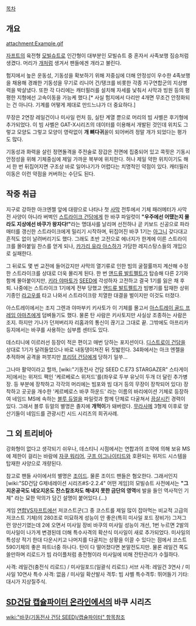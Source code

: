 [[목차]]
== 개요 ==

attachment:Example.gif

[[자프트]]의 육전형 [[모빌슈트]]로 인간형이 대부분인 모빌슈트 중 혼자서 사족보행 짐승처럼 생겼다. 머리가 [[개]]처럼 생겨서 팬들에겐 개라고 불린다.

험지에서 높은 운동성, 기동성을 확보하기 위해 저중심에 더해 안정성이 우수한 4족보행을 채용해 경쾌한 기동성을 무기로 리니어 건/탱크를 비롯한 각종 지구연합군의 지상병력을 박살냈다. 또한 각 다리에는 캐터필러를 설치해 자세를 낯춰서 사막과 빙원 등의 평평한 지형에선 고속이동을 가능케 했다.[* 사실 험지에서 다리만 4개면 무조건 안정화되는 건 아니다. 기계를 어떻게 제대로 만드느냐가 더 중요하다.]

무장은 2연장 레일건이나 미사일 런처 등, 실탄 계열 뿐으로 머리의 빔 사벨은 후기형에 추가되었다. 이 빔 사벨은 GAT-X시리즈의 데이터를 이용해서 개발된 것인데 위치도 그렇고 모양도 그렇고 모양이 영락없이 '''개 뼈다귀'''꼴이 되어버려 정말 개가 되었다는 평가도 많다.

기동성과 화력을 살린 정면돌격을 주전술로 장갑은 전면에 집중되어 있고 콕핏은 기동시 안정성을 위해 기체중심에 제일 가까운 복부에 위치한다. 허나 제일 약한 위치이기도 해서 한 번 뒤집어지면 구조상 바로 일어나기가 어렵다는 치명적인 약점이 있다. 캐터필러 이동은 이런 약점을 커버하는 수단도 된다.

== 작중 취급 ==
지구로 강하한 아크엔젤 앞에 대량으로 나타나 첫 [[사막]] 전투에서 기체 패러메터가 사막전 사양이 아니라 버벅인 [[스트라이크 건담]]에게 한 바쿠 파일럿이 '''"우주에선 어땠는지 몰라도 지상에선 바쿠가 왕자다!"'''라는 명대사를 날리며 선전하나 곧 키보드 신공으로 파라매터를 갱신한 스트라이크에게 밀리기 시작하며, 뒤집어진 바쿠 1기는 [[아그니]] 갖다대고 흔적도 없이 날려버리기도 했다. 그래도 초반 고전으로 에너지가 한계에 이른 스트라이크를 몰아붙일 찬스를 얻게 되나, [[카가리 유라 아스하]]가 가담한 레지스탕스들의 개입으로 실패한다. 

그 뒤로도 몇 번 교전에 들어갔지만 사막의 열기류로 인한 빔의 굴절률까지 계산해 수정한 스트라이크를 상대로 더욱 몰리게 된다. 한 번 [[앤드류 발트펠트]]가 탑승해 다른 2기와 함께 몰아붙이지만, [[키라 야마토]]가 [[SEED]]에 각성하자 고전하고 결국 1기를 잃은 채 후퇴. 나중에는 스트라이크 1기에게 전부 당했고 [[앤드류 발트펠트]]가 빔병기를 탑재한 상위기종인 [[라고우]]를 타고 나와서 스트라이크랑 치열한 대결을 벌이지만 이것도 터졌다. 

아스트레이에서는 조지 그렌과 야마부키 키사토가 이 기체를 몰고서 [[아스트레이 골드 프레임 아마츠]]에게 덤벼들기도 했다. 물론 탄 사람은 키사토지만 사실상 조종하는 사람은 조지. 하지만 기나가 던져버리자 리홈과의 통신이 끊기고 그대로 끝. 그밖에도 아프리카 등지에서는 바쿠를 사용하는 심부름 센터도 있다.
 
데스티니에 이르러선 등장이 적은 편이고 매번 당하는 포지션이다. [[디스트로이 건담]]을 상대로 1기가 달려들었으나 바로 내동댕이쳐진 뒤 짓밟힌다. 34화에서는 아크 엔젤을 추적하며 공격을 퍼붓지만 [[프리덤 건담]]에게 당하기 일쑤...

그나마 활약이라고 할까, [wiki:"기동전사 건담 SEED C.E73 STARGAZER" 스타게이저]에서는 위저드 팩인 '케르베로스 위저드'를(좌우로 두부 유닛이 두개 더 달린 추가병장. 등 부분에 장착하고 각각의 머리에는 빔포와 빔 대거 등의 무장이 장착되어 있다) 장착하고 곳곳을 개수한 '케르베로스 바쿠 하운드' 라는 이름의 바리에이션 기체로 등장하여 네임드 MS에 속하는 [[블루 듀얼]]을 파일럿과 함께 단체로 다굴쳐서 [[끔살]]시킨 경력이 있다. 그래서 블루 듀얼의 별명은 졸지에 '''개먹이'''가 돼버렸다. [[무라사메]] 3형제 이후로 양산기들이 네임드를 관광시킨 시드 시리즈의 희귀사례.
== 그 외 트리비아 ==
강화형이 없다고 생각되기 쉬우나, 데스티니 시점에서는 연합과의 조약에 의해 보유 MS에 제한이 걸리는 바람에 [[자쿠 워리어]], [[구프 이그나이티드]]와 호환되는 위저드 시스템을 탑재한 사양으로 개량된다.

참고로 팬들 사이에서의 별명은 [[조이드]]. 물론 조이드 팬들은 혐오한다. 그래서인지 [wiki:"SD건담 G제네레이션 시리즈#S-2.2.4" 어떤 게임]의 모빌슈트 사전에서는 '''"그 지온공국도 네오지온도 잔스칼조차도 해내지 못한 금단의 영역'''에 발을 들인 역사적인 기체" 라는 묘한 악의가 담긴 설명이 붙어있다.(…)

게임 [[연합VS자프트]]에선 저코스트군(그 중 코스트를 제일 많이 잡아먹는 비교적 고급의 저코스트 기체)의 280조로 미묘하게 성능이 안 좋은(특히 미사일 포드 장비가) 그저그런 양산기였는데 2에 오면서 미사일 장비 바쿠의 미사일 성능이 개선, 1번 누르면 2발의 미사일이 나가게 변경된데 더해 특수사격의 확산식 미사일이 새로 추가되었다. 미사일의 특성상 적기 한대 다운시키고 나머지를 다굴치는 상황을 이끌 수 있다는 점에서 코스트 590기체의 좋은 파트너중 하나다. 탄이 다 떨어졌다면 본말전도지만.
물론 레일건 쪽도 쓸만하며 리로드가 빔 라이플처럼 충전형이라 미사일에 비해 잔탄관리가 수월하다.

사격: 레일건(충전식 리로드) / 미사일포드(일괄식 리로드)
서브 사격: 레일건 3연사 / 미사일 10연사
특수 사격: 없음 / 미사일 확산발사
격투: 빔 샤벨
특수격투: 뛰어들기
기타: 대시가 지상질주식.
== [[SD건담 캡슐파이터 온라인]]에서의 바쿠 시리즈 ==
[[wiki:"바쿠(기동전사 건담 SEED)/캡슐파이터" 항목참조]]
